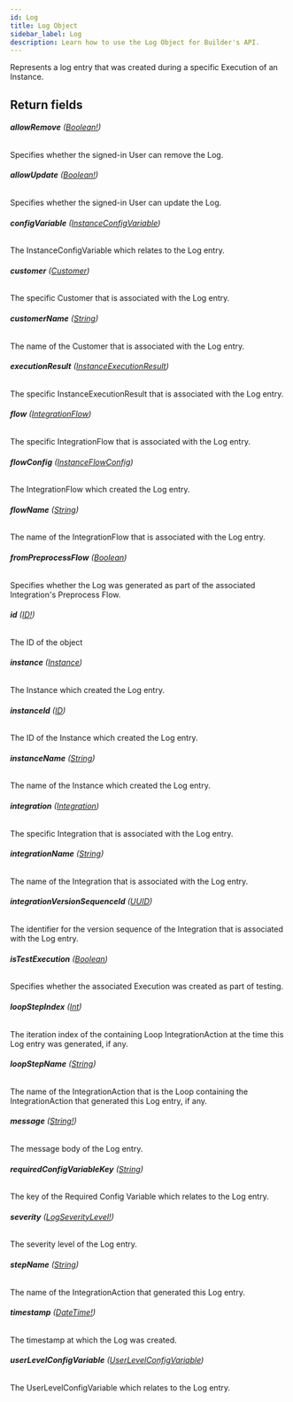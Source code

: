 ```yaml
---
id: Log
title: Log Object
sidebar_label: Log
description: Learn how to use the Log Object for Builder's API.
---
```


Represents a log entry that was created during a specific Execution of an
Instance.

## Return fields

###### <b>allowRemove</b> ([Boolean!](/composer/builder/api/schema/scalar/Boolean.mdx))

Specifies whether the signed-in User can remove the Log.

###### <b>allowUpdate</b> ([Boolean!](/composer/builder/api/schema/scalar/Boolean.mdx))

Specifies whether the signed-in User can update the Log.

###### <b>configVariable</b> ([InstanceConfigVariable](/composer/builder/api/schema/object/InstanceConfigVariable.mdx))

The InstanceConfigVariable which relates to the Log entry.

###### <b>customer</b> ([Customer](/composer/builder/api/schema/object/Customer.mdx))

The specific Customer that is associated with the Log entry.

###### <b>customerName</b> ([String](/composer/builder/api/schema/scalar/String.mdx))

The name of the Customer that is associated with the Log entry.

###### <b>executionResult</b> ([InstanceExecutionResult](/composer/builder/api/schema/object/InstanceExecutionResult.mdx))

The specific InstanceExecutionResult that is associated with the Log entry.

###### <b>flow</b> ([IntegrationFlow](/composer/builder/api/schema/object/IntegrationFlow.mdx))

The specific IntegrationFlow that is associated with the Log entry.

###### <b>flowConfig</b> ([InstanceFlowConfig](/composer/builder/api/schema/object/InstanceFlowConfig.mdx))

The IntegrationFlow which created the Log entry.

###### <b>flowName</b> ([String](/composer/builder/api/schema/scalar/String.mdx))

The name of the IntegrationFlow that is associated with the Log entry.

###### <b>fromPreprocessFlow</b> ([Boolean](/composer/builder/api/schema/scalar/Boolean.mdx))

Specifies whether the Log was generated as part of the associated Integration's Preprocess Flow.

###### <b>id</b> ([ID!](/composer/builder/api/schema/scalar/ID.mdx))

The ID of the object

###### <b>instance</b> ([Instance](/composer/builder/api/schema/object/Instance.mdx))

The Instance which created the Log entry.

###### <b>instanceId</b> ([ID](/composer/builder/api/schema/scalar/ID.mdx))

The ID of the Instance which created the Log entry.

###### <b>instanceName</b> ([String](/composer/builder/api/schema/scalar/String.mdx))

The name of the Instance which created the Log entry.

###### <b>integration</b> ([Integration](/composer/builder/api/schema/object/Integration.mdx))

The specific Integration that is associated with the Log entry.

###### <b>integrationName</b> ([String](/composer/builder/api/schema/scalar/String.mdx))

The name of the Integration that is associated with the Log entry.

###### <b>integrationVersionSequenceId</b> ([UUID](/composer/builder/api/schema/scalar/UUID.mdx))

The identifier for the version sequence of the Integration that is associated with the Log entry.

###### <b>isTestExecution</b> ([Boolean](/composer/builder/api/schema/scalar/Boolean.mdx))

Specifies whether the associated Execution was created as part of testing.

###### <b>loopStepIndex</b> ([Int](/composer/builder/api/schema/scalar/Int.mdx))

The iteration index of the containing Loop IntegrationAction at the time this Log entry was generated, if any.

###### <b>loopStepName</b> ([String](/composer/builder/api/schema/scalar/String.mdx))

The name of the IntegrationAction that is the Loop containing the IntegrationAction that generated this Log entry, if any.

###### <b>message</b> ([String!](/composer/builder/api/schema/scalar/String.mdx))

The message body of the Log entry.

###### <b>requiredConfigVariableKey</b> ([String](/composer/builder/api/schema/scalar/String.mdx))

The key of the Required Config Variable which relates to the Log entry.

###### <b>severity</b> ([LogSeverityLevel!](/composer/builder/api/schema/enum/LogSeverityLevel.mdx))

The severity level of the Log entry.

###### <b>stepName</b> ([String](/composer/builder/api/schema/scalar/String.mdx))

The name of the IntegrationAction that generated this Log entry.

###### <b>timestamp</b> ([DateTime!](/composer/builder/api/schema/scalar/DateTime.mdx))

The timestamp at which the Log was created.

###### <b>userLevelConfigVariable</b> ([UserLevelConfigVariable](/composer/builder/api/schema/object/UserLevelConfigVariable.mdx))

The UserLevelConfigVariable which relates to the Log entry.
